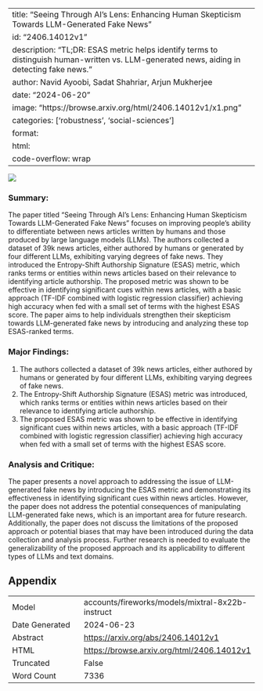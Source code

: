 
---
title: "Seeing Through AI's Lens: Enhancing Human Skepticism Towards LLM-Generated Fake News"
id: "2406.14012v1"
description: "TL;DR: ESAS metric helps identify terms to distinguish human-written vs. LLM-generated news, aiding in detecting fake news."
author: Navid Ayoobi, Sadat Shahriar, Arjun Mukherjee
date: "2024-06-20"
image: "https://browse.arxiv.org/html/2406.14012v1/x1.png"
categories: ['robustness', 'social-sciences']
format:
  html:
    code-overflow: wrap
---

![](https://browse.arxiv.org/html/2406.14012v1/x1.png)

### Summary:

The paper titled "Seeing Through AI’s Lens: Enhancing Human Skepticism Towards LLM-Generated Fake News" focuses on improving people’s ability to differentiate between news articles written by humans and those produced by large language models (LLMs). The authors collected a dataset of 39k news articles, either authored by humans or generated by four different LLMs, exhibiting varying degrees of fake news. They introduced the Entropy-Shift Authorship Signature (ESAS) metric, which ranks terms or entities within news articles based on their relevance to identifying article authorship. The proposed metric was shown to be effective in identifying significant cues within news articles, with a basic approach (TF-IDF combined with logistic regression classifier) achieving high accuracy when fed with a small set of terms with the highest ESAS score. The paper aims to help individuals strengthen their skepticism towards LLM-generated fake news by introducing and analyzing these top ESAS-ranked terms.

### Major Findings:

1. The authors collected a dataset of 39k news articles, either authored by humans or generated by four different LLMs, exhibiting varying degrees of fake news.
2. The Entropy-Shift Authorship Signature (ESAS) metric was introduced, which ranks terms or entities within news articles based on their relevance to identifying article authorship.
3. The proposed ESAS metric was shown to be effective in identifying significant cues within news articles, with a basic approach (TF-IDF combined with logistic regression classifier) achieving high accuracy when fed with a small set of terms with the highest ESAS score.

### Analysis and Critique:

The paper presents a novel approach to addressing the issue of LLM-generated fake news by introducing the ESAS metric and demonstrating its effectiveness in identifying significant cues within news articles. However, the paper does not address the potential consequences of manipulating LLM-generated fake news, which is an important area for future research. Additionally, the paper does not discuss the limitations of the proposed approach or potential biases that may have been introduced during the data collection and analysis process. Further research is needed to evaluate the generalizability of the proposed approach and its applicability to different types of LLMs and text domains.

## Appendix

|          |          |
|----------|----------|
| Model     | accounts/fireworks/models/mixtral-8x22b-instruct       |
| Date Generated     | 2024-06-23       |
| Abstract | [https://arxiv.org/abs/2406.14012v1](https://arxiv.org/abs/2406.14012v1)        |
| HTML     | [https://browse.arxiv.org/html/2406.14012v1](https://browse.arxiv.org/html/2406.14012v1)       |
| Truncated       | False       |
| Word Count       | 7336       |
